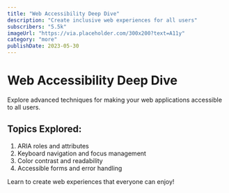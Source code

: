 ```yaml
---
title: "Web Accessibility Deep Dive"
description: "Create inclusive web experiences for all users"
subscribers: "5.5k"
imageUrl: "https://via.placeholder.com/300x200?text=A11y"
category: "more"
publishDate: 2023-05-30
---
```


# Web Accessibility Deep Dive

Explore advanced techniques for making your web applications accessible to all users.

## Topics Explored:

1. ARIA roles and attributes
2. Keyboard navigation and focus management
3. Color contrast and readability
4. Accessible forms and error handling

Learn to create web experiences that everyone can enjoy!